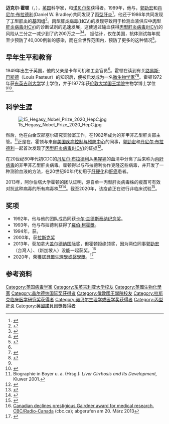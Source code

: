 {{Infobox scientist
| name         = 迈克尔·霍顿[[File:Nobel_prize_medal.svg|25px]]<br />Michael Houghton
| image        = Prof Michael Houghton.jpg
| birth_date   = {{birth year and age|1949}}
| birth_place  = 
| death_date   = 
| death_place  = 
| fields       = [[微生物学|微生物学]]<br />[[病毒学|病毒学]]
| workplaces   = [[阿爾伯塔大學|阿爾伯塔大學]]<br />{{le|希龙公司|Chiron Corporation}}
| alma_mater   = [[东英吉利大学|东英吉利大学]] ([[Bachelor_of_Science|BSc]])<br />[[伦敦大学国王学院|伦敦大学国王学院]] ([[PhD|PhD]])
| thesis_title = 鸡输卵管中的RNA聚合酶和转录
| thesis_url   = http://ethos.bl.uk/OrderDetails.do?uin=uk.bl.ethos.459749
| thesis_year  = 1977
| known_for    = [[丙型肝炎|丙型肝炎]]<br />[[丁型肝炎|丁型肝炎]]
| awards       = [[Karl_Landsteiner_Memorial_Award|Karl Landsteiner Memorial Award]] (1992)<br />[[羅伯·柯霍獎|羅伯·柯霍獎]] (1993)<br />[[William_Beaumont_Prize|William Beaumont Prize]] (1994)<br />[[拉斯克奖|拉斯克奖]] (2000)<br />[[盖尔德纳国际奖|盖尔德纳国际奖]] (2013 – 拒绝)<br />[[诺贝尔生理学或医学奖|诺贝尔生理学或医学奖]] (2020)
| website      = [https://apps.ualberta.ca/directory/person/mhoughto Official website]
}}
'''迈克尔·霍顿'''（{{lang-en|'''Michael Houghton'''}}，{{bd|1949年}}），[[英国|英国]]科学家，和[[诺贝尔奖|诺贝尔奖]]获得者。1989年，他与{{tsl|en|Qui-Lim Choo|朱桂霖}}，[[郭勁宏|郭勁宏]]和[[丹尼尔·布拉德利|丹尼尔·布拉德利]](Daniel W. Bradley)共同发现了[[丙型肝炎|丙型肝炎]]<ref name="choo">{{cite journal |vauthors=Choo QL, Kuo G, Weiner AJ, Overby LR, Bradley DW, Houghton M |title=Isolation of a cDNA clone derived from a blood-borne non-A, non-B viral hepatitis genome |journal=Science |volume=244 |issue=4902 |pages=359–62 |date=April 1989 |pmid=2523562 |doi=10.1126/science.2523562|bibcode=1989Sci...244..359C |citeseerx=10.1.1.469.3592 }}</ref>。他还于1986年共同发现了[[丁型肝炎|丁型肝炎]]的[[基因组|基因组]]<ref>{{cite journal|last=Wang|first=KS |author2=[[Qui-Lim_Choo|Choo, QL]] |author3=Weiner, AJ |author4=Ou, JH |author5=Najarian, RC |author6=Thayer, RM |author7=Mullenbach, GT |author8=Denniston, KJ |author9=Gerin, JL |author10=Houghton, M|title=Structure, sequence and expression of the hepatitis delta (delta) viral genome|journal=Nature|date=9 October 1986|volume=323|issue=6088|pages=508–14|pmid=3762705|doi=10.1038/323508a0|bibcode=1986Natur.323..508W |s2cid=4265339 }}</ref>。[[丙型肝炎病毒|丙型肝炎病毒(HCV)]]的发现导致用于检测血液供应中[[丙型肝炎病毒|丙型肝炎病毒(HCV)]]的诊断试剂的迅速发展，这使通过输血获得[[丙型肝炎病毒|丙型肝炎病毒(HCV)]]的风险从三分之一减少到了约200万之一<ref>{{cite web|title=Opinion: Nobel-worthy discovery right in our backyard|url=http://www.chrcrm.org/en/node/6048|website=Canadian for Health Research|accessdate=4 September 2016|archive-date=2016-09-14|archive-url=https://web.archive.org/web/20160914165652/http://www.chrcrm.org/en/node/6048|dead-url=no}}</ref><ref>{{cite web|title=Science world abuzz as virologist turns down Gairdner award|url=https://www.theglobeandmail.com/technology/science/science-world-abuzz-as-virologist-turns-down-gairdner-award/article10052360/|website=[[The_Globe_and_Mail|The Globe and Mail]]|accessdate=10 September 2016|archive-date=2020-08-04|archive-url=https://web.archive.org/web/20200804021034/https://www.theglobeandmail.com/technology/science/science-world-abuzz-as-virologist-turns-down-gairdner-award/article10052360/|dead-url=no}}</ref>。 据估计，仅在美国，抗体测试每年就至少预防了40,000例新的感染，而在全世界范围内，预防了更多的这种情况<ref name="pioneersofmed">{{cite book|last1=Thompson|first1=Gilbert|title=Pioneers of Medicine Without a Nobel Prize|date=2014|page=209|url=https://books.google.com/books?id=_dK3CgAAQBAJ&q=%22Pioneers+of+Medicine+Without+a+Nobel+Prize%22+%22houghton%22&pg=PA206|isbn=978-1-78326-386-8|access-date=2020-11-21|archive-date=2021-07-01|archive-url=https://web.archive.org/web/20210701101227/https://books.google.com/books?id=_dK3CgAAQBAJ&q=%22Pioneers+of+Medicine+Without+a+Nobel+Prize%22+%22houghton%22&pg=PA206|dead-url=no}}</ref>。

== 早年生平和教育　==
1949年出生于英国，他的父亲是卡车司机和工会官员<ref name="pioneersofmed"/>。霍顿在读到有关[[路易斯·巴斯德|路易斯·巴斯德]]（Louis Pasteur）的知识后，便被启发成为一名[[微生物学|微生物学家]]<ref>{{cite web|title=Michael Houghton, PhD|url=http://www.chrcrm.org/en/rotm/michael-houghton-phd|website=Canadians for Health Research|accessdate=8 October 2016|archive-date=2012-06-14|archive-url=https://web.archive.org/web/20120614035422/http://www.chrcrm.org/en/rotm/michael-houghton-phd|dead-url=no}}</ref><ref>{{cite web|title=Eureka moments in research|url=http://www.aihealthsolutions.ca/news-and-events/media-centre/eureka-moments-in-research/|website=Alberta Innovates: Health Solutions|accessdate=8 October 2016|archive-date=2014-10-26|archive-url=https://web.archive.org/web/20141026061232/http://www.aihealthsolutions.ca/news-and-events/media-centre/eureka-moments-in-research/|dead-url=yes}}</ref>。霍顿1972年获[[东英吉利大学|东英吉利大学]]学士学位，并于1977年获[[伦敦大学国王学院|伦敦大学国王学院]]生物学博士学位<ref name="pioneersofmed"/><ref name="ref904913078">{{cite book|url=https://books.google.com/books?id=n5P696E7T0wC&q=dr+Michael+Houghton&pg=PA344|title=Liver Cirrhosis and Its Development – Google Books|accessdate=12 January 2014|isbn=978-0-7923-8760-2|last1=Boyer|first1=J.L|last2=Blum|first2=H.E|last3=Maier|first3=K.P|last4=Sauerbruch|first4=T.|last5=Stalder|first5=G.A|date=31 March 2001|archive-date=2021-07-01|archive-url=https://web.archive.org/web/20210701101243/https://books.google.com/books?id=n5P696E7T0wC&q=dr+Michael+Houghton&pg=PA344|dead-url=no}}</ref>。

== 科学生涯 ==
[[File:15_Hegasy_Nobel_Prize_2020_HepC.jpg|thumb]]

然后，他在白金汉郡塞尔研究实验室工作，在1982年成为{{le|希龙公司|Chiron Corporation}}的非甲非乙型肝炎部主管。<ref>Biographie in Boyer u. a. (Hrsg.): ''Liver Cirrhosis and Its Development,'' Kluwer 2001.</ref>正是在{{le|希龙公司|Chiron Corporation}}，霍顿与来自[[美国疾病控制与预防中心|美国疾病控制与预防中心]]的同事{{tsl|en|Qui-Lim Choo|朱桂霖}}，[[郭勁宏|郭勁宏]]和[[丹尼尔·布拉德利|丹尼尔·布拉德利]]一起首次发现了[[丙型肝炎病毒|丙型肝炎病毒(HCV)]]的证据<ref>{{cite journal|last1=Houghton|first1=M|title=The long and winding road leading to the identification of the hepatitis C virus.|journal=J. Hepatol.|date=2009|volume=51|issue=5|pages=939–948|doi=10.1016/j.jhep.2009.08.004|pmid=19781804|doi-access=free}}</ref>。

在20世纪80年代初CDC的[[丹尼尔·布拉德利|丹尼尔·布拉德利]]从[[黑猩猩|黑猩猩]]的血清中分离了后来称为[[丙肝病毒|丙肝病毒]]的非甲非乙型肝炎病毒。霍顿得以与布拉德利协作克隆这些病毒，并开发了一种测验血液的方法，在20世纪90年代初用于[[肝硬化|肝硬化]]和[[肝癌|肝癌]]患者。

2013年，阿尔伯塔大学霍顿的团队证明，源自单一丙型肝炎病毒株的疫苗可有效对抗这种病毒的所有病毒株<ref>{{cite journal|last=Law|first=JL |author2=Chen, C |author3=Wong, J |author4=Hockman, D |author5=Santer, DM |author6=Frey, SE |author7=Belshe, RB |author8=Wakita, T |author9=Bukh, J |author10=Jones, CT |author11=Rice, CM |author12=Abrignani, S |author13=Tyrrell, DL |author14=Houghton, M.|title=A hepatitis C virus (HCV) vaccine comprising envelope glycoproteins gpE1/gpE2 derived from a single isolate elicits broad cross-genotype neutralizing antibodies in humans.|journal=PLOS ONE|date=19 March 2013|volume=8|issue=3|pmid=23527266|doi=10.1371/journal.pone.0059776 |pmc=3602185 |pages=e59776|bibcode=2013PLoSO...859776L }}</ref><ref>{{cite journal|last1=Houghton|first1=M|last2=Law|first2=J|last3=Tyrrell|first3=DL|title=An inactivated hepatitis C virus vaccine on the horizon?|url=https://archive.org/details/sim_gastroenterology_2013-08_145_2/page/285|journal=Gastroenterology|date=2013|volume=145|issue=2|pages=285–288|doi=10.1053/j.gastro.2013.06.029|pmid=23806539}}</ref>。截至2020年，该疫苗正在进行非临床试验<ref>{{Cite web|title=University of Alberta virologist awarded Nobel Prize in Physiology or Medicine|url=https://www.eurekalert.org/pub_releases/2020-10/uoaf-uoa100520.php|access-date=6 October 2020|website=EurekAlert!|language=en|archive-date=2021-07-01|archive-url=https://web.archive.org/web/20210701101249/https://www.eurekalert.org/pub_releases/2020-10/uoaf-uoa100520.php|dead-url=no}}</ref>。

== 奖项 ==
*1992年，他与他的团队成员同获{{le|美国血库协会|AABB}}[[卡尔·兰德斯泰纳纪念奖|卡尔·兰德斯泰纳纪念奖]]。
*1993年，他与布拉德利获得了[[羅伯·柯霍獎|羅伯·柯霍獎]]。
*1994年，获{{le|美国胃肠病协会|American Gastroenterological Association}}{{le|威廉·博蒙特奖|William Beaumont Prize}}。
*2000年，获[[拉斯克奖|拉斯克奖]] 
*2013年，获加拿大[[盖尔德纳国际奖|盖尔德纳国际奖]]，但霍顿拒绝领奖，因为两位同事[[郭勁宏|郭勁宏]]（台灣人）、{{tsl|en|Qui-Lim Choo|朱桂霖}}（新加坡人）没能一起获奖。<ref>[http://www.cbc.ca/news/health/story/2013/03/20/gairdner-awards.html Canadian declines prestigious Gairdner award for medical research.] {{Wayback|url=http://www.cbc.ca/news/health/story/2013/03/20/gairdner-awards.html |date=20130514061322 }} [[CBC/Radio-Canada|CBC/Radio-Canada]] (cbc.ca); abgerufen am 20. März 2013</ref>
*2020年，荣獲[[諾貝爾生理學或醫學獎|諾貝爾生理學或醫學獎]]。<ref>{{cite web |title=The Nobel Prize in Physiology or Medicine 2020 |url=https://www.nobelprize.org/prizes/medicine/2020/summary/ |website=NobelPrize.org |language=en |access-date=2020-10-05 |archive-date=2020-10-05 |archive-url=https://web.archive.org/web/20201005113756/https://www.nobelprize.org/prizes/medicine/2020/summary// |dead-url=no }}</ref>

==参考资料==
{{reflist}}

{{2020年诺贝尔奖获得者}}
{{诺贝尔生理学或医学奖获得者}}
{{加拿大盖尔德纳国际奖获得者}}
{{拉斯克-德贝基临床医学研究奖获得者}}

{{DEFAULTSORT:Houghton, Michael}}
[[Category:英国病毒学家|Category:英国病毒学家]]
[[Category:东英吉利亚大学校友|Category:东英吉利亚大学校友]]
[[Category:英國生物化學家|Category:英國生物化學家]]
[[Category:盖尔德纳国际奖获得者|Category:盖尔德纳国际奖获得者]]
[[Category:倫敦國王學院校友|Category:倫敦國王學院校友]]
[[Category:拉斯克临床医学研究奖获得者|Category:拉斯克临床医学研究奖获得者]]
[[Category:诺贝尔生理学或医学奖获得者|Category:诺贝尔生理学或医学奖获得者]]
[[Category:丙型肝炎|Category:丙型肝炎]]
[[Category:英國諾貝爾獎獲得者|Category:英國諾貝爾獎獲得者]]
